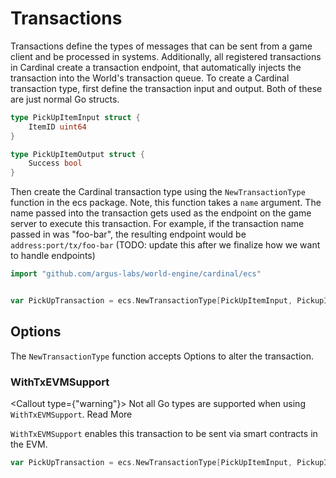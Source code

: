 # Transactions

Transactions define the types of messages that can be sent from a game client and be processed in
systems. Additionally, all registered transactions in Cardinal create a transaction endpoint, that automatically injects the transaction into the World's transaction queue. To create a Cardinal transaction type, first define the transaction input and output. Both of these are just normal Go structs.

```go
type PickUpItemInput struct {
	ItemID uint64
}

type PickUpItemOutput struct {
	Success bool
}
```

Then create the Cardinal transaction type using the `NewTransactionType` function in the ecs package. Note, this
function takes a `name` argument. The name passed into the transaction gets used as the endpoint on the game server
to execute this transaction. For example, if the transaction name passed in was "foo-bar", the resulting endpoint would
be `address:port/tx/foo-bar` (TODO: update this after we finalize how we want to handle endpoints)

```go
import "github.com/argus-labs/world-engine/cardinal/ecs"


var PickUpTransaction = ecs.NewTransactionType[PickUpItemInput, PickupItemOutput]("pick-up-item")
```

## Options

The `NewTransactionType` function accepts Options to alter the transaction.

### WithTxEVMSupport



<Callout type={"warning"}>
   Not all Go types are supported when using `WithTxEVMSupport`. <Link href="/cardinal/CoreConcepts/evm-support">Read More</Link>
</Callout>

`WithTxEVMSupport` enables this transaction to be sent via smart contracts in the EVM.

```go
var PickUpTransaction = ecs.NewTransactionType[PickUpItemInput, PickupItemOutput]("pick-up-item", ecs.WithTxEVMSupport[PickUpItemInput, PickupItemOutput])
```